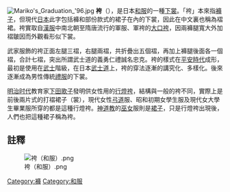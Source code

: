 [[Image:Mariko's_Graduation_'96.jpg|thumb]]
'''袴'''{{notetag|1={{標音|字=袴|注音=ㄎㄨˋ|拼音=kù|同音字=褲}}}}（{{jpn|j=袴|hg=はかま|rm=Hakama}}），是日本[[和服|和服]]的一種[[下裳|下裳]]。「袴」本來指[[褲子|褲子]]，但現代[[日本|日本]]此字包括褲和部份款式的裙子在內的下裳，因此在中文裏也稱為褶裙。袴實取自[[漢服|漢服]]中南北朝至隋唐流行的軍服、軍袴的[[大口袴|大口袴]]，因兩褲腿寬大外加褶皺因而外觀看形似下裳。

武家服飾的袴正面左腿三褶，右腿兩褶，共折疊出五個褶，再加上褲腿後面各一個褶，合計七褶，突出所謂武士道的義勇仁禮誠名忠克。袴的樣式在[[平安時代|平安時代]]成形，最初是使用在[[武士|武士]]階級，在日本[[武士道|武士道]]上，袴的穿法逐漸的講究化、多樣化。後來逐漸成為男性傳統[[禮服|禮服]]的下裳。

[[明治时代|明治时代]]教育家[[下田歌子|下田歌子]]發明供女性用的[[行燈袴|行燈袴]]，結構與一般的袴不同，實際上是前後兩片式的打褶裙子（裳），現代女性[[弓道|弓道]]服、昭和初期女學生服及現代女大學生畢業服所穿的都是這種行燈袴。[[神道教|神道教]]的[[巫女|巫女]]服則是[[裙子|裙子]]，只是行燈袴出現後，人們也把這種裙子稱為袴。

==註釋==
{{notefoot}}

[[File:袴（和服）.png|thumb]]

{{Commons category|Hakama}}
{{Japanese clothing}}

[[Category:褲|Category:褲]]
[[Category:和服|Category:和服]]